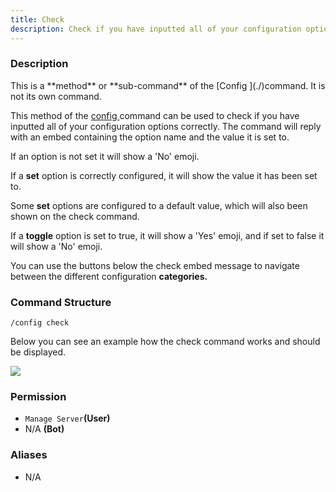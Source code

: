 ```yaml
---
title: Check
description: Check if you have inputted all of your configuration options correctly.
---
```


### Description

<Callout type="warning">
	This is a **method** or **sub-command** of the [Config ](./)command. It is not its own command.
</Callout>

This method of the [config ](./)command can be used to check if you have inputted all of your configuration options
correctly. The command will reply with an embed containing the option name and the value it is set to.

If an option is not set it will show a 'No' emoji.

If a **set** option is correctly configured, it will show the value it has been set to.

Some **set** options are configured to a default value, which will also been shown on the check command.

If a **toggle** option is set to true, it will show a 'Yes' emoji, and if set to false it will show a 'No' emoji.

You can use the buttons below the check embed message to navigate between the different configuration **categories.**

### Command Structure

```
/config check
```

Below you can see an example how the check command works and should be displayed.

![](../../../_assets/yfDueE7.png)

### **Permission**

- `Manage Server`**(User)**
- N/A **(Bot)**

### Aliases

- N/A
